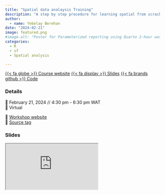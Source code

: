 ```yaml
---
title: "Spatial data analaysis Training"
description: "A step by step procedure for learning spatial from scrach"
author: 
  - name: Yebelay Berehan
date: "2024-02-21"
image: featured.png
#image-alt: "Poster for Parameterized reporting using Quarto 2-hour workshop, presented"
categories:
  - R
  - sf
  - Spatial analysis

---
```


<span class="listing-btn-group">
<a href="https://yebelay.github.io/Spatail-Data-Slide/Spatial.html#/title-slide" class="btn" role="button">{{< fa globe >}} Course website</a> 
<a href="https://yebelay.github.io/Spatail-Data-Slide/Spatial.html#/title-slide" class="btn" role="button">{{< fa display >}} Slides</a> 
<a href="https://yebelay.github.io/Spatail-Data-Slide/Spatial.qmd" class="btn" role="button">{{< fa brands github >}} Code</a>

</span>

### Details

📆 February 21, 2024 // 4:30 pm - 6:30 pm WAT  
🏨 Virtual  

🏡 [Workshop website](https://jadeyryan.quarto.pub/rladies-abuja-quarto-params)  
🔖 [Source tag](https://github.com/jadeynryan/parameterized-quarto-workshop/releases/tag/rladies-abuja)




### Slides

<iframe class="slides" src="https://yebelay.github.io/Spatail-Data-Slide/Spatial.html#/title-slide"></iframe>

